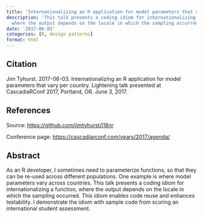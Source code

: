 ```yaml
---
title: 'Internationalizing an R application for model parameters that vary per country'
description: 'This talk presents a coding idiom for internationalizing a function,
  where the output depends on the locale in which the sampling occurred.'
date: '2017-06-03'
categories: [R, design patterns]
format: html
---
```


## Citation

Jim Tyhurst. 2017-06-03.
Internationalizing an R application for model parameters that vary per country.
Lightening talk presented at CascadiaRConf 2017, Portland, OR.
June 3, 2017.

## References

Source: [https://github.com/jimtyhurst/i18nr](https://github.com/jimtyhurst/i18nr)

Conference page: [https://cascadiarconf.com/years/2017/agenda/](https://cascadiarconf.com/years/2017/agenda/)

## Abstract

As an R developer, I sometimes need to parameterize functions, so that they
can be re-used across different populations. One example is where model
parameters vary across countries. This talk presents a coding idiom for
internationalizing a function, where the output depends on the locale in
which the sampling occurred. This idiom enables code reuse and enhances
testability. I demonstrate the idiom with sample code from scoring an
international student assessment.
